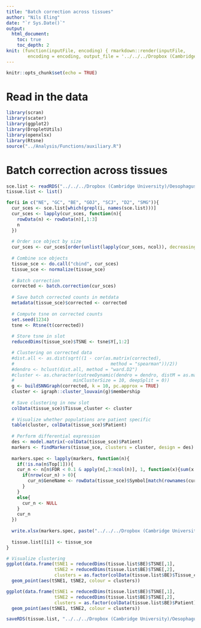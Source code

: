 ```yaml
---
title: "Batch correction across tissues"
author: "Nils Eling"
date: "`r Sys.Date()`"
output: 
  html_document:
    toc: true
    toc_depth: 2
knit: (function(inputFile, encoding) { rmarkdown::render(inputFile, 
        encoding = encoding, output_file = '../../../Dropbox (Cambridge University)/Oesophagus_single_cell/Results/Reports/Tissue_correction.html') })
---
```


```r
knitr::opts_chunk$set(echo = TRUE)
```

# Read in the data

```r
library(scran)
library(scater)
library(ggplot2)
library(DropletUtils)
library(openxlsx)
library(Rtsne)
source("../Analysis/Functions/auxiliary.R")
```

# Batch correction across tissues

```r
sce.list <- readRDS("../../../Dropbox (Cambridge University)/Oesophagus_single_cell/High_quality_sce.rds")
tissue.list <- list()

for(i in c("NE", "GC", "BE", "GOJ", "SCJ", "D2", "SMG")){
  cur_sces <- sce.list[which(grepl(i, names(sce.list)))]
  cur_sces <- lapply(cur_sces, function(n){
    rowData(n) <- rowData(n)[,1:3]
    n
  })
  
  # Order sce object by size
  cur_sces <- cur_sces[order(unlist(lapply(cur_sces, ncol)), decreasing = TRUE)]
  
  # Combine sce objects
  tissue_sce <- do.call("cbind", cur_sces)
  tissue_sce <- normalize(tissue_sce)
  
  # Batch correction
  corrected <- batch.correction(cur_sces)
  
  # Save batch corrected counts in metdata
  metadata(tissue_sce)$corrected <- corrected
  
  # Compute tsne on corrected counts
  set.seed(1234)
  tsne <- Rtsne(t(corrected))
  
  # Store tsne in slot
  reducedDims(tissue_sce)$TSNE <- tsne$Y[,1:2]

  # Clustering on corrected data
  #dist.all <- as.dist(sqrt((1 - cor(as.matrix(corrected), 
  #                                    method = "spearman"))/2))
  #dendro <- hclust(dist.all, method = "ward.D2")
  #cluster <- as.character(cutreeDynamic(dendro = dendro, distM = as.matrix(dist.all), 
  #                      minClusterSize = 10, deepSplit = 0))
  g <- buildSNNGraph(corrected, k = 10, pc.approx = TRUE)
  cluster <- igraph::cluster_louvain(g)$membership
  
  # Save clustering in new slot
  colData(tissue_sce)$Tissue_cluster <- cluster
  
  # Visualize whether populations are patient specific 
  table(cluster, colData(tissue_sce)$Patient)
  
  # Perform differential expression
  des <- model.matrix(~colData(tissue_sce)$Patient)
  markers <- findMarkers(tissue_sce, clusters = cluster, design = des)
  
  markers.spec <- lapply(markers, function(n){
    if(!is.na(n$Top[1])){
    cur_n <- n[n$FDR < 0.1 & apply(n[,3:ncol(n)], 1, function(x){sum(x > 0)}) == ncol(n) - 2,]
      if(nrow(cur_n) > 0){
        cur_n$GeneName <- rowData(tissue_sce)$Symbol[match(rownames(cur_n), rowData(tissue_sce)$ID)]
      }
    }
    else{
      cur_n <- NULL
    }
    cur_n
  })
  
  write.xlsx(markers.spec, paste("../../../Dropbox (Cambridge University)/Oesophagus_single_cell/Results/Marker_genes/Tissues/", i, "/Marker_genes.xlsx", sep = ""))
  
  tissue.list[[i]] <- tissue_sce
}

# Visualize clustering
ggplot(data.frame(tSNE1 = reducedDims(tissue.list$BE)$TSNE[,1],
                  tSNE2 = reducedDims(tissue.list$BE)$TSNE[,2],
                  clusters = as.factor(colData(tissue.list$BE)$Tissue_cluster))) +
  geom_point(aes(tSNE1, tSNE2, colour = clusters))

ggplot(data.frame(tSNE1 = reducedDims(tissue.list$BE)$TSNE[,1],
                  tSNE2 = reducedDims(tissue.list$BE)$TSNE[,2],
                  clusters = as.factor(colData(tissue.list$BE)$Patient))) +
  geom_point(aes(tSNE1, tSNE2, colour = clusters))

saveRDS(tissue.list, "../../../Dropbox (Cambridge University)/Oesophagus_single_cell/Tissue_sce.rds")
```

